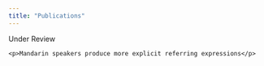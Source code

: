 ```yaml
---
title: "Publications"
---
```


Under Review

`<p>Mandarin speakers produce more explicit referring expressions</p>`

